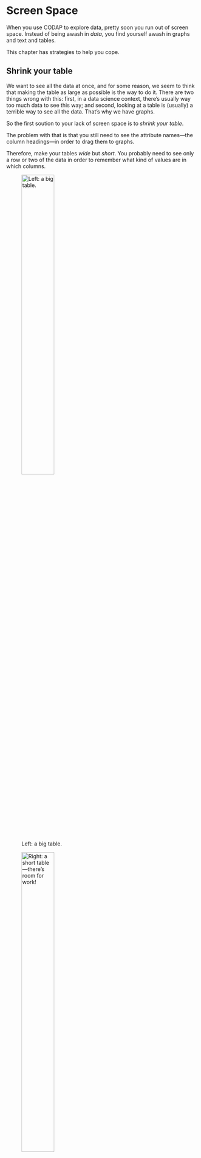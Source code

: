 ```{=html}
    <script src="src/awash-functions.js"></script>
```


# Screen Space {#screen-space-chapter}

When you use CODAP to explore data, 
pretty soon you run out of screen space.
Instead of being awash in _data_,
you find yourself awash in graphs and text and tables. 

This chapter has strategies to help you cope.

## Shrink your table 

We want to see all the data at once, 
and for some reason, we seem to think that making the table as large as possible is the way to do it.
There are two things wrong with this:
first, in a data science context, there's usually way too much data to see this way;
and second, looking at a table is (usually) a terrible way to see all the data.
That's why we have graphs.

So the first soution to your lack of screen space is to _shrink your table_. 

The problem with that is that you still need to see the attribute names---the column headings---in 
order to drag them to graphs. 

Therefore, make your tables _wide_ but _short_. 
You probably need to see only a row or two of the data 
in order to remember what kind of values are in which columns.

::: {layout-ncol="2" .column-page-right}
![Left: a big table.](art/screen-space-big-table.png){fig-align="center" width="45%"}

![Right: a _short_ table---there's room for work!](art/screen-space-short-table.png){fig-align="center" width="45%"}
:::


## Case card view {#case-card-view-section}

If you have a lot of attributes, even if your table is wide, 
they might not fit on the screen.
That means you're constantly scrolling back and forth to get to the attributes you want. 

You might need _case card view_. 
It's an alternative to the table that shows you the values for one case, 
but oriented vertically instead of horizotally.
Often, this takes up much less space than the table,
and shows you more attributes. 

![Using the case card view: even more room for work.](art/screen-space-case-card.png){fig-align="center" width="100%"}


To get case card view, 

* click the little icon in the table's upper left corner.
Try it in the live illustration below.
* Then change the analysis. 
For example, drag `Marital` and plop it in the `Age` graph (replacing `N_Married`) to see how marital status is related to age.

::: {.column-page-right}
<script>
    theURL = "htmls-and-sources/screen-space-playground.html";
    awash.liveDemoAt(theURL);
</script>
:::

## Minimizing and renaming components

In the upper right of every _component_---table, graph, text object, map, whatever---you'll
see an X and a big minus sign.
The X lets you delete the component, of course.
The minus sign lets you _minimize_ it, that is, shrink it so only its title bar shows. 
Click the minus sign again to make it full size.

Try that on the components in the illustration in the previous section.

Of course, if you have a bunch of minimized things you can't tell them apart...or can you?

Click once on the _title_ of a component to select the title; then you can edit it to be anything you want.
This can be a good practice, especially if you are preparing graphs for a presentation.
You can name your graph something like "how education relates to employment" instead of "people."

## The tiles menu

Suppose you have a lot of graphs, and you can't find the one you want.
Even if you've given them names, it can be hard.
Maybe they're overlapping, or even scrolled off the screen.

No problem! Use the little-used **Tiles** menu near the upper right of the screen.
It shows you a list of all of your components. 
Not only that, but all you have to do is hover over a title, 
and the component pops to the front so you can see what it is 

![The tiles menu shows all of your components.](art/screen-space-tiles-menu.png){width="60%"}


## Using choosy

`Choosy` is a very sweet tool that you can find in the **Plugins** menu.

It does a number of things, but the one that's important here is that 
it makes it easy to *hide* attributes. 
You know how you can use *hide* or *set aside* to hide rows in a table?
This lets you hide *columns*,
which is a lifesaves if your dataset has lots of attributes.

For the whole story of choosy, see xxx

